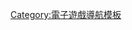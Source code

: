 {{Navbox
| name = 畅销电子游戏产品
| title = 畅销电子游戏产品
| state = {{{state|}}}
| listclass = hlist

| group1 = 总括
| list1 =
* [[畅销电子游戏机列表|游戏机]]
* [[畅销电子游戏系列列表|游戏系列]]
* [[电子游戏销量排行列表|游戏作品]]

| group2 = 任天堂
| list2 = {{Navbox|subgroup
| group1 =主机
  | list1 =
* [[畅销红白机游戏列表|红白机]]
* [[畅销超级任天堂游戏列表|超级任天堂]]
* [[畅销任天堂64游戏列表|任天堂64]]
* [[畅销任天堂GameCube游戏列表|任天堂GameCube]]
* [[畅销Wii游戏列表|Wii]]
* [[畅销Wii U游戏列表|Wii U]]
* [[畅销任天堂Switch游戏列表|任天堂Switch]]

| group2=掌机
  | list2 =
* [[畅销Game Boy游戏列表|Game Boy与Game Boy Color]]
* [[畅销Game Boy Advance游戏列表|Game Boy Advance]]
* [[畅销任天堂DS游戏列表|任天堂DS]]
* [[畅销任天堂3DS游戏列表|任天堂3DS]]

  }}

| group3 = 索尼
| list3 =
* [[畅销PlayStation游戏列表|PlayStation]]
* [[畅销PlayStation 2游戏列表|PlayStation 2]]
* [[畅销PlayStation 3游戏列表|PlayStation 3]]
* [[畅销PlayStation4游戏列表|PlayStation 4]]
* {{tsl|en|List of best-selling PlayStation 5 video games|畅销PlayStation 5游戏列表|PlayStation 5}}
* [[畅销PlayStation Portable游戏列表|PlayStation Portable]]
* {{link-ja|畅销PlayStation Vita游戏列表|PlayStation Vita|PlayStation Vita}}

| group4 = 微软
| list4 =
* {{link-en|畅销Xbox游戏列表|List of best-selling Xbox video games|Xbox}}
* [[畅销Xbox 360游戏列表|Xbox 360]]
* {{link-en|畅销Xbox One游戏列表|List of best-selling Xbox One video games|Xbox One}}

| group5 = [[畅销世嘉游戏机游戏列表|世嘉]]
| list5 =
* [[畅销Mega Drive游戏列表|Mega Drive]]
* {{link-en|畅销世嘉土星游戏列表|List of best-selling Sega Genesis video games|世嘉土星}}
* {{link-en|畅销Dreamcast游戏列表|List of best-selling Sega Genesis video games|Dreamcast}}

| group6 = 其他
| list6 =
* {{tsl|en|List of best-selling Atari 2600 video games|畅销雅达利2600游戏列表|雅达利2600}}
* [[畅销PC游戏列表|PC]]

}}<noinclude>
{{collapsible option}}

[[Category:電子遊戲導航模板]]
</noinclude>